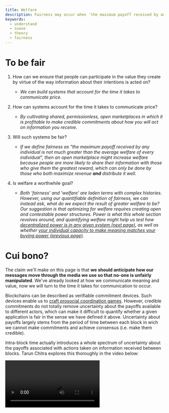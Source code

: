 ```yaml
---
title: Welfare
description: Fairness may occur when 'the maximum payoff received by any individual is not so much greater than the average welfare of every individual'. This definiton can help us quantify how efficiently we communicate value in distributed systems.
keywords:
  - understand
  - suave
  - theory
  - fairness
---
```



# To be fair

1. How can we ensure that people can participate in the value they create by virtue of the way information about their intentions is acted on? 

    - _We can build systems that account for the time it takes to communicate price._

2. How can systems account for the time it takes to communicate price? 
    
    - _By cultivating shared, permissionless, open marketplaces in which it is profitable to make credible commitments about how you will act on information you receive._  

3. Will such systems be fair? 

    - _If we define fairness as "the maximum payoff received by any individual is not much greater than the average welfare of every individual", then an open marketplace might increase welfare because people are more likely to share their information with those who give them the greatest reward, which can only be done by those who both maximize revenue **and** distribute it well._

4. Is welfare a worthwhile goal? 

    - _Both 'fairness' and 'welfare' are laden terms with complex histories. However, using our quantifiable definition of fairness, we can instead ask, what do we expect the result of greater welfare to be? Our suggestion is that optimizing for welfare requires creating open and contestable power structures. Power is what this whole section revolves around, and quantifying welfare might help us test how [decentralized power is in any given system (next page)](/understand/power), as well as whether [your individual capacity to make meaning matches your buying power (previous page)](/understand/meaning)._

# Cui bono?

The claim we'll make on this page is that **we should anticipate how our messages move through the media we use so that no-one is unfairly manipulated**. We've already looked at how we communicate meaning and value, now we will turn to the time it takes for communication to occur.

Blockchains can be described as verifiable commitment devices. Such devices enable us to [craft prosocial coordination games](https://www.kernel.community/en/learn/module-1/dreamers/#an-infinite-stock-of-games). However, credible commitments do not totally remove uncertainty about the payoffs available to different actors, which can make it difficult to quantify whether a given application is fair in the sense we have defined it above. Uncertainty about payoffs largely stems from the period of time between each block in wich we cannot make commitments and achieve consensus (i.e. make them credible).

Intra-block time actually introduces a whole spectrum of uncertainty about the payoffs associated with actions taken on information received between blocks. Tarun Chitra explores this thoroughly in the video below:

<Video src="https://www.youtube-nocookie.com/embed/WYH7n4M016A?start=14626" title="Towards a Theory of MEV: Uncertainty" />

One of the key questions Tarun poses is, "How do we **achieve a balance** between maximizing revenue (which is good for the stability of systems, especially if they rely on arbitrage), and making sure that the expected welfare for all participants - on average - is not so far away from the maximum payoff?"

In order to analyze this question, Tarun starts by looking at welfare in the context of specific applications, rather than the system as a whole. In particular, he shows that applications all have a payoff function, which depends on a set of permutations (i.e. how you order transactions). Such payoff functions can be "smooth" (i.e. the order of transactions doesn't lead to significant differences in the payoff available if there is sufficient liquidity). He proved this in the context of AMMs, where the maximum and expected payoff are only separated multiplicatively by a factor of `log(n)`.

However, payoff functions in the context of _liquidations_ are discontinuous. If the price drops below a certain point, everything happens, but until such time, nothing happens. So, if you can permute the transactions from a specific application such that the order results in the price dropping below the point at which a liquidation occurs, then you can achieve payoffs which differ significantly from the average. This is unfair, by our definition. It also means that liquidations are the fundamental basis for payoffs: any payoff function can be written as a sum of liquidation games. It's worth reflecting deeply on this point:

> **People taking leverage serves as the basis for the set of all payoffs**. 

Derivatives really are weapons of mass destruction. Tarun's proof - which shows that the maximum and expected payoff in the context of liquidation games is separated multiplicatively by a factor of `n!` - is powerful becauseit explains **why** derivatives are destructive. Everyone knows leveraged positions are more risky. However, when we look through the lens of MEV, we can see that taking a leveraged position creates systemic risk because it increases the chance that the payoff sophisticated users can get will differ extremely from the average, which shifts the global incentive structure toward private ownership (manipulation for individual profit) and away from shared stewardship (reciprocity for mutual flourishing).

# Fairier transforms

Tarun asks another question, based on the above: "Is there a way in which, given a payoff function, we can determine the difference between the average and maximum payoff such that we can provide some guarantees on fairness?" He suggests that an analogue of Fourier transforms can assist us do exactly this.

If all payoffs are the sum of liquidation games, we can decompose them in the same way we can separate out different frequencies in a complex waveform. The "high frequency" waves are equivalent to sets of transactions in which there are very few permutations that can trigger a liquidation. The "low frequency" waves are equivalent to sets of transactions where many different permutations can trigger a liquidation. This allows us to analyze how constrained we are in realising a particular payoff (lots of high frequencies `=` constrained, lots of low frequencies `=` not constrained). 

We can go further by looking at the Fourier coefficient. If a set of permutations is large, and the Fourier coefficient over that set is large, then the value of the payoff function approaches the average across all permutations. If the set is small, but has a very large coefficient, the payoff approaches the maximum value. Tarun also introduces the Uncertainty Principle which, in this case, states that if you make a function really sharp (highly specified/exact), the Fourier transform of that function cannot also be sharp. This insight provides a means to bound the relationships between expected and average payoffs. 

In review:

1. Liquidations generate all payoff functions
2. The Fourier transform provides a way of going from a given payoff to that payoff represented in the basis of all liquidations
3. The Uncertainty Principle provides a bound on the expected value over the maximum value

These three facts together give us an explicit way to quantify welfare!

Note that the "welfare" we are quantifying here is premised on a very context-specific definition: [there is no universal definition of fairness](https://www.youtube.com/live/krlAqKsdLkw?si=i-L_OZFQTHYJ7y1C&t=1439), just as there is no "ultimate meaning", which is why MEV will always exist to some degree. However, if each application can order transactions based on the above general mathematical insights applied to their specific context, we can meaningfully reduce MEV.

In practice, this means that to avoid maximally unfair payoffs, we need to have a sufficiently large set of possible orderings _and_ there needs to be a large degree of overlap between the possible orderings and the Fourier coefficient. One way to achieve this is an **open marketplace for mechanisms** at the application level. 

# Generally suave

This is exactly what SUAVE is: an open marketplace for applications that act on the information in transactions in verifiable ways, such that the incentives in the system tend towards general welfare and away from the centralization of power.

It's important to understand the _general_ nature of SUAVE. As we have stressed, MEV is a general phenomenon which arises from the time it takes to communicate. People have been aware of this for centuries, but no-one has attempted to build systems that can account for it, because no-one had the sort of verifiable commitment devices (blockchains) we enjoy.

Bitcoin represents a new medium with/in which we can coordinate the creation and distribution of money. Ethereum represents a new medium with/in which we can coordinate _in general_. However, the commitments this requires are public, which means that the information they contain can be manipulated in the time it takes to verify a new block, creating unfair outcomes for those seeking to coordinate.

**SUAVE represents a new medium with/in which we can coordinate how everyone coordinates**. SUAVE is the metacognition for every other coordination system. And we do mean every other coordination system: everything from blockchains to traditional exchanges to Google AdWords suffers from some version of MEV.

<AlignItems horizontal="center" vertical="center" sideMargin={0}>
<div>
  <img alt="Fairier Transformers" src={require('/static/img/fairier-transformers.png').default} />
</div>
</AlignItems>